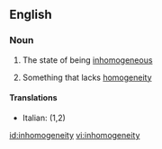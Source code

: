 ==English==

===Noun===
{{en-noun|inhomogeneities|-}}

#{{uncountable}} The state of being [[inhomogeneous]]
#{{countable}} Something that lacks [[homogeneity]]

====Translations====
{{top}}
*Italian: {{t|it|disomogeneità|f}} (1,2)
{{mid}}

{{bottom}}

[[id:inhomogeneity]]
[[vi:inhomogeneity]]